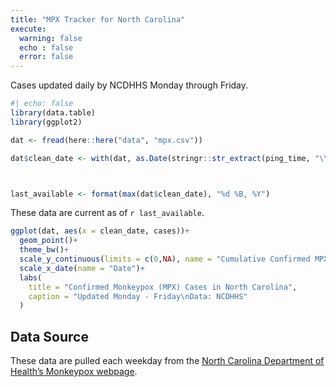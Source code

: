 ```yaml
---
title: "MPX Tracker for North Carolina"
execute:
  warning: false
  echo : false
  error: false
---
```


Cases updated daily by NCDHHS Monday through Friday.

```r
#| echo: false
library(data.table)
library(ggplot2)

dat <- fread(here::here("data", "mpx.csv"))

dat$clean_date <- with(dat, as.Date(stringr::str_extract(ping_time, "\\d{4}-\\d{2}-\\d{2}")))



last_available <- format(max(dat$clean_date), "%d %B, %Y")

```

These data are current as of `r last_available`.

```r
ggplot(dat, aes(x = clean_date, cases))+
  geom_point()+
  theme_bw()+
  scale_y_continuous(limits = c(0,NA), name = "Cumulative Confirmed MPX Cases")+
  scale_x_date(name = "Date")+
  labs(
    title = "Confirmed Monkeypox (MPX) Cases in North Carolina",
    caption = "Updated Monday - Friday\nData: NCDHHS"
  )
```

## Data Source

These data are pulled each weekday from the [North Carolina Department of Health's Monkeypox webpage](https://epi.dph.ncdhhs.gov/cd/diseases/monkeypox.html).
